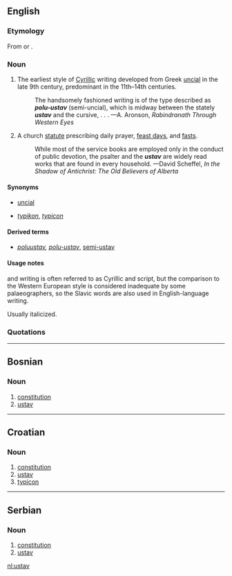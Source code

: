 ==English==
{{wikipedia|Uncial script|mul=Typikon}}

===Etymology===
From {{etyl|sla}} {{term|устав||tr=ustáv|sc=Cyrl}} or {{etyl|cu}} {{term|оуставъ||tr=ustavŭ|lang=cu|sc=Cyrs}}.

===Noun===
{{en-noun}}

# {{context|palaeography}} The earliest style of [[Cyrillic]] writing developed from Greek [[uncial]] in the late 9th century, predominant in the 11th–14th centuries.
#: The handsomely fashioned writing is of the type described as '''''polu-ustav''''' (semi-uncial), which is midway between the stately '''''ustav''''' and the cursive, . . . —A. Aronson, ''Rabindranath Through Western Eyes''
# {{Eastern Orthodoxy}} A church [[statute]] prescribing daily prayer, [[feast day]]s, and [[fast]]s.
#: While most of the service books are employed only in the conduct of public devotion, the psalter and the '''''ustav''''' are widely read works that are found in every household. —David Scheffel, ''In the Shadow of Antichrist: The Old Believers of Alberta''

====Synonyms====
* {{sense|palaeography}} [[uncial]]
* {{sense|Eastern Orthodoxy}} ''[[typikon]]'', ''[[typicon]]''

====Derived terms====
* {{sense|palaeography}} ''[[poluustav]], [[polu-ustav]]'', [[semi-ustav]]

====Usage notes====
{{term||Ustav}} and {{term|poluustav}} writing is often referred to as Cyrillic {{term|uncial}} and {{term|semi-uncial}} script, but the comparison to the Western European style is considered inadequate by some palaeographers, so the Slavic words are also used in English-language writing.

Usually italicized.

===Quotations===
{{seeCites}}

----

==Bosnian==

===Noun===
{{bs-noun|g=m|ustavi}}

# [[constitution]]
# [[#English|ustav]]

----

==Croatian==

===Noun===
{{infl|hr|noun|g=m}}

# [[constitution]]
# [[#English|ustav]]
# [[typicon]]

----

==Serbian==

===Noun===
{{sr-noun|g=m|pl=ustavi|cyr=устав}}

# [[constitution]]
# [[#English|ustav]]

[[nl:ustav]]